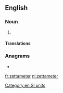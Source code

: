 ==English==

===Noun===
{{en-noun}}

# {{alternative spelling of|zettametre|from=US|lang=en}}

====Translations====
{{trans-see|zettametre}}

===Anagrams===
* {{l|en|zettametre}}

[[Category:en:SI units]]

[[fr:zettameter]]
[[nl:zettameter]]